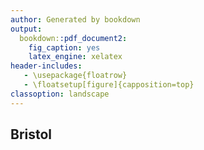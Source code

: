 ```yaml
---
author: Generated by bookdown
output:
  bookdown::pdf_document2:
    fig_caption: yes
    latex_engine: xelatex
header-includes:
   - \usepackage{floatrow}
   - \floatsetup[figure]{capposition=top}
classoption: landscape
---
```

## Bristol {#bristol}


